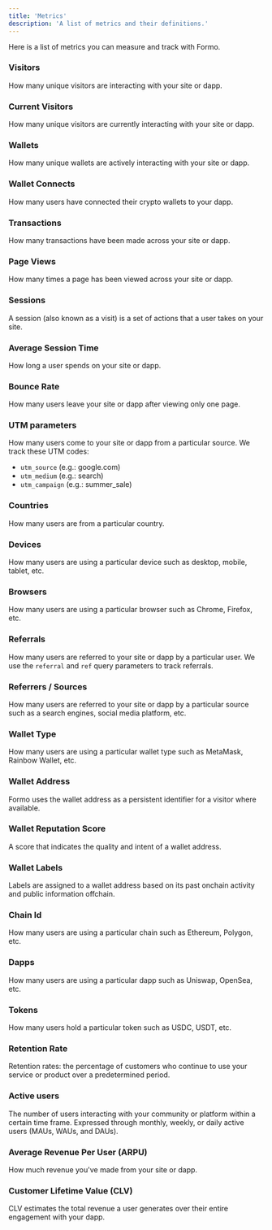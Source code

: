 ```yaml
---
title: 'Metrics'
description: 'A list of metrics and their definitions.'
---
```


Here is a list of metrics you can measure and track with Formo.

### Visitors

How many unique visitors are interacting with your site or dapp.

### Current Visitors

How many unique visitors are currently interacting with your site or dapp.

### Wallets

How many unique wallets are actively interacting with your site or dapp.

### Wallet Connects

How many users have connected their crypto wallets to your dapp.

### Transactions

How many transactions have been made across your site or dapp.

### Page Views

How many times a page has been viewed across your site or dapp.

### Sessions

A session (also known as a visit) is a set of actions that a user takes on your site.

### Average Session Time

How long a user spends on your site or dapp.

### Bounce Rate

How many users leave your site or dapp after viewing only one page.

### UTM parameters

How many users come to your site or dapp from a particular source. We track these UTM codes:

- `utm_source` (e.g.: google.com)
- `utm_medium` (e.g.: search)
- `utm_campaign` (e.g.: summer_sale)

### Countries

How many users are from a particular country.

### Devices

How many users are using a particular device such as desktop, mobile, tablet, etc.

### Browsers

How many users are using a particular browser such as Chrome, Firefox, etc.

### Referrals

How many users are referred to your site or dapp by a particular user. We use the `referral` and `ref` query parameters to track referrals.

### Referrers / Sources

How many users are referred to your site or dapp by a particular source such as a search engines, social media platform, etc.

### Wallet Type

How many users are using a particular wallet type such as MetaMask, Rainbow Wallet, etc.

### Wallet Address

Formo uses the wallet address as a persistent identifier for a visitor where available.

### Wallet Reputation Score

A score that indicates the quality and intent of a wallet address.

### Wallet Labels

Labels are assigned to a wallet address based on its past onchain activity and public information offchain.

### Chain Id

How many users are using a particular chain such as Ethereum, Polygon, etc.

### Dapps

How many users are using a particular dapp such as Uniswap, OpenSea, etc.

### Tokens

How many users hold a particular token such as USDC, USDT, etc.

### Retention Rate

Retention rates: the percentage of customers who continue to use your service or product over a predetermined period.

### Active users

The number of users interacting with your community or platform within a certain time frame.
Expressed through monthly, weekly, or daily active users (MAUs, WAUs, and DAUs). 

### Average Revenue Per User (ARPU)

How much revenue you've made from your site or dapp.

### Customer Lifetime Value (CLV)

CLV estimates the total revenue a user generates over their entire engagement with your dapp.
